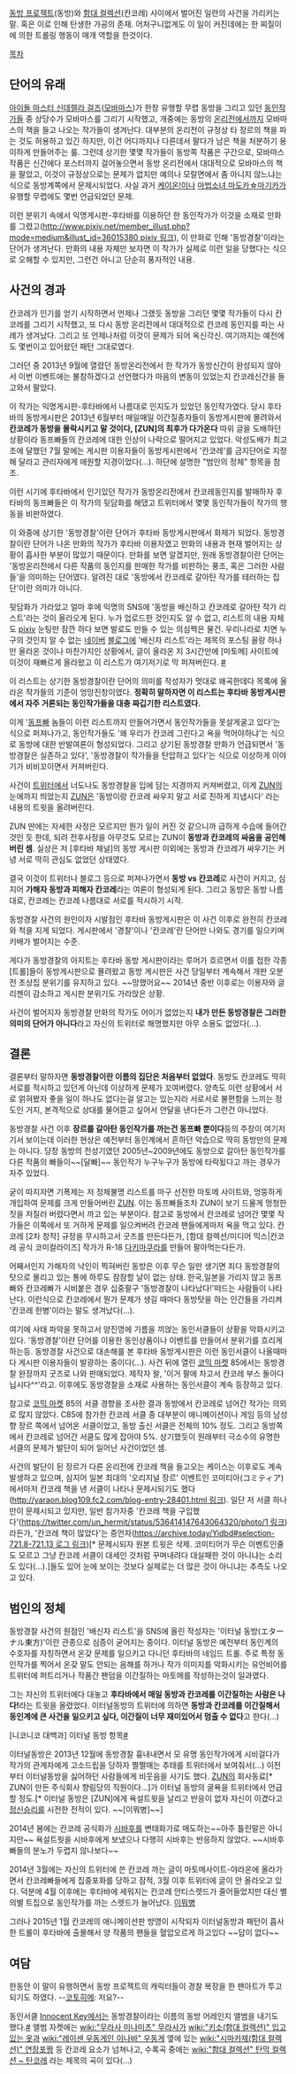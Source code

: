 [[동방 프로젝트]](동방)와 [[함대 컬렉션]](칸코레) 사이에서 벌어진 일련의 사건을 가리키는 말. 혹은 이로 인해 탄생한 가공의 존재. 어처구니없게도 이 일이 커진데에는 한 찌질이에 의한 트롤링 행동이 매개 역할을 한것이다.

[[목차]]

== 단어의 유래 ==
[[아이돌 마스터 신데렐라 걸즈]]([[모바마스]])가 한창 유행할 무렵 동방을 그리고 있던 [[동인작가]]들 중 상당수가 모바마스를 그리기 시작했고, 개중에는 동방의 [[온리전]]에서까지 모바마스의 책을 들고 나오는 작가들이 생겨난다. 대부분의 온리전이 규정상 타 장르의 책을 파는 것도 허용하고 있긴 하지만, 이건 어디까지나 다른데서 팔다가 남은 책을 처분하기 용이하게 만들어주는 룰. 그런데 상기한 몇몇 작가들이 동방쪽 작품은 구간으로, 모바마스 작품은 신간에다 포스터까지 걸어놓으면서 동방 온리전에서 대대적으로 모바마스의 책을 팔았고, 이것이 규정상으로는 문제가 없지만 예의나 모랄면에서 좀 아니지 않느냐는 식으로 동방계쪽에서 문제시되었다. 사실 과거 [[케이온!]]이나 [[마법소녀 마도카☆마기카]]가 유행할 무렵에도 몇번 언급되었던 문제.

이런 분위기 속에서 익명게시판-후타바를 이용하던 한 동인작가가 이것을 소재로 만화를 그렸고([[http://www.pixiv.net/member_illust.php?mode=medium&illust_id=36015380 pixiv 링크]]), 이 만화로 인해 '동방경찰'이라는 단어가 생겨난다. 만화의 내용 자체만 보자면 이 작가가 실제로 이런 일을 당했다는 식으로 오해할 수 있지만, 그런건 아니고 단순히 풍자적인 내용.

== 사건의 경과 ==
칸코레가 인기를 얻기 시작하면서 언제나 그랬듯 동방을 그리던 몇몇 작가들이 다시 칸코레를 그리기 시작했고, 또 다시 동방 온리전에서 대대적으로 칸코레 동인지를 파는 사례가 생겨났다. 그리고 또 언제나처럼 이것이 문제가 되어 옥신각신. 여기까지는 예전에도 몇번이고 있어왔던 패턴 그대로였다.

그러던 중 2013년 9월에 열렸던 동방온리전에서 한 작가가 동방신간이 완성되지 않아서 이번 이벤트에는 불참하겠다고 선언했다가 마음의 변동이 있었는지 칸코레신간을 들고와서 팔았다.

이 작가는 익명게시판-후타바에서 나름대로 인지도가 있었던 동인작가였다. 당시 후타바의 동방게시판은 2013년 6월부터 매일매일 이간질종자들이 동방게시판에 몰려와서 '''칸코레가 동방을 몰락시키고 말 것이다, [ZUN]의 최후가 다가온다''' 따위 글을 도배하던 상황이라 동프빠들의 칸코레에 대한 인상이 나락으로 떨어지고 있었다. 악성도배가 최고조에 달했던 7월 말에는 게시판 이용자들이 동방게시판에서 '칸코레'를 금지단어로 지정해 달라고 관리자에게 애원할 지경이었다(...).
하단에 설명한 "범인의 정체" 항목을 참조.

이런 시기에 후타바에서 인기있던 작가가 동방온리전에서 칸코레동인지를 발매하자 후타바의 동프빠들은 이 작가의 뒷담화를 해댔고 트위터에서 몇몇 동인작가들이 작가의 행동을 비판하였다.

이 와중에 상기한 '동방경찰'이란 단어가 후타바 동방게시판에서 화제가 되었다. 동방경찰이란 단어가 나온 만화의 작가가 후타바 이용자였고 만화의 내용과 현재 벌어지는 상황이 흡사한 부분이 많았기 때문이다. 만화를 보면 알겠지만, 원래 동방경찰이란 단어는 '동방온리전에서 다른 작품의 동인지를 판매한 작가를 비판하는 풍조, 혹은 그러한 사람들'을 의미하는 단어였다. 알려진 대로 '동방에서 칸코레로 갈아탄 작가를 테러하는 집단'이란 의미가 아니다.

뒷담화가 가라았고 얼마 후에 익명의 SNS에 '동방을 배신하고 칸코레로 갈아탄 작가 리스트'라는 것이 올라오게 된다. 누가 업로드한 것인지도 알 수 없고, 리스트의 내용 자체도 [[pixiv]] 눈팅만 잠깐 하다 보면 발로도 만들 수 있는 의심쩍은 물건.
우리나라로 치면 누구의 것인지 알 수 없는 [[네이버]] [[블로그]]에 '배신자 리스트'라는 제목의 포스팅 꼴랑 하나만 올라온 것이나 마찬가지인 상황에서, 글이 올라온 지 3시간만에 [마토메] 사이트에 이것이 재빠르게 올라왔고 이 리스트가 여기저기로 막 퍼져버린다. [https://twitter.com/coloural/status/382392657617494018/photo/1 #]

이 리스트는 상기한 동방경찰이란 단어의 의미를 작성자가 멋대로 왜곡한데다 목록에 올라온 작가들의 기준이 엉망진창이였다. '''정확히 말하자면 이 리스트는 후타바 동방게시판에서 자주 거론되는 동인작가들을 대충 짜깁기한 리스트였다.'''

이게 '[[동프빠]] 놈들이 이런 리스트까지 만들어가면서 동인작가들을 못살게굴고 있다'는 식으로 퍼져나가고, 동인작가들도 '왜 우리가 칸코레 그린다고 욕을 먹어야하냐'는 식으로 동방에 대한 반발여론이 형성되었다. 그리고 상기된 동방경찰 만화가 언급되면서 '동방경찰은 실존하고 있다', '동방경찰이 작가들을 탄압하고 있다'는 식으로 이상하게 이야기가 비비꼬이면서 커져버린다.

사건이 [[트위터]]에서 너도나도 동방경찰을 입에 담는 지경까지 커져버렸고, 이게 [[ZUN]]의 눈에까지 띄었는지 [[ZUN]]은 '동방이랑 칸코레 싸우지 말고 서로 친하게 지냅시다' 라는 내용의 트윗을 올려버린다.

ZUN 딴에는 자세한 사정은 모르지만 뭔가 일이 커진 것 같으니까 급하게 수습에 들어간 것인 듯 한데, 되려 전후사정을 아무것도 모르는 ZUN이 '''동방과 칸코레의 싸움을 공인해버린 셈'''. 실상은 저 [후타바 채널]의 동방 게시판 이외에는 동방과 칸코레가 싸우기는 커녕 서로 딱히 관심도 없었던 상태였다.

결국 이것이 트위터나 블로그 등으로 퍼져나가면서 '''동방 vs 칸코레'''로 사건이 커지고, 심지어 '''가해자 동방과 피해자 칸코레'''라는 여론이 형성되게 된다. 그리고 동방은 동방 나름대로, 칸코레는 칸코레 나름대로 서로를 적시하기 시작. 

동방경찰 사건의 원인이자 시발점인 후타바 동방게시판은 이 사건 이후로 완전히 칸코레와 척을 지게 되었다. 게시판에서 '경찰'이나 '칸코레'란 단어만 나와도 경기를 일으키며 키배가 벌어지는 수준.

게다가 동방경찰의 아지트는 후타바 동방 게시판이라는 루머가 흐르면서 이를 접한 각종 [트롤]들이 동방게시판으로 몰려왔고 동방 게시판은 사건 당일부터 계속해서 개판 오분전 초상집 분위기를 유지하고 있다. ~~망했어요~~ 2014년 중반 이후로는 이용자와 글리젠이 감소하고 게시판 분위기도 가라앉은 상황.

사건이 벌어지자 동방경찰 만화의 작가도 어이가 없었는지 '''내가 만든 동방경찰은 그러한 의미의 단어가 아니다'''라고 자신의 트위터로 해명했지만 아무 소용도 없었다(...).


== 결론 ==
결론부터 말하자면 '''동방경찰이란 이름의 집단은 처음부터 없었다'''. 
동방도 칸코레도 딱히 서로를 적시하고 있던게 아닌데 이상하게 문제가 꼬여버렸다. 양측도 이런 상황에서 서로 얽혀봤자 좋을 일이 하나도 없다는걸 알고는 있는지라 서로서로 불편함을 느끼는 정도인 거지, 본격적으로 상대를 물어뜯고 싶어서 안달을 낸다든가 그런건 아니었다.

동방경찰 사건 이후 '''장르를 갈아탄 동인작가를 까는건 동프빠 뿐이다'''등의 주장이 여기저기서 보이는데 이러한 현상은 예전부터 동인계에서 흔하던 악습으로 딱히 동방만의 문제는 아니다. 당장 동방의 전성기였던 2005년~2009년에도 동방으로 갈아탄 동인작가를 다른 작품의 빠들이~~[달빠]~~ 동인작가 누구누구가 동방에 타락됬다고 까는 경우가 자주 있었다.

굳이 따지자면 기폭제는 저 정체불명 리스트를 마구 선전한 마토메 사이트와, 엉뚱하게 개입하여 문제를 크게 만들어버린 [[ZUN]]. 이는 동프빠들조차 ZUN이 보기 드물게 멍청한 짓을 저질러 버렸다면서 까고 있는 부분이다.
참고로 동방에서 칸코레로 넘어간 몇몇 작가들은 이쪽에서 또 거하게 문제를 일으켜버려 칸코레 팬들에게마저 욕을 먹고 있다. 칸코레 [2차 창작] 규정을 무시하고서 굿즈를 만든다든가, [함대 컬렉션/미디어 믹스|칸코레 공식 코미컬라이즈] 작가가 R-18 [[다키마쿠라]]를 만들어 팔아먹는다든가.

어째서인지 가해자의 낙인이 찍혀버린 동방은 이후 무슨 일만 생기면 죄다 동방경찰의 탓으로 몰리고 있는 통에 하루도 잠잠할 날이 없는 상태. 한국,일본을 가리지 않고 동프빠와 칸코레빠가 시비붙은 경우 십중팔구 '동방경찰이 나타났다!'떠드는 사람들이 나타난다. 이런식으로 칸코레에서 뭔가 문제가 생길 때마다 동방탓을 하는 인간들을 가리켜 '칸코레 헌병'이라는 말도 생겨났다(…).

여기에 사태 파악을 못하고서 양진영에 기름을 끼얹는 동인서클들이 상황을 악화시키고 있다. '동방경찰'이란 단어를 이용한 동인상품이나 이벤트를 만들어서 분위기를 흐리게 하는등. 동방경찰 사건으로 대손해를 본 후타바 동방게시판은 이런 동인서클이 나올때마다 게시판 이용자들이 발광하는 중이다(...).
사건 뒤에 열린 [[코믹 마켓]] 85에서는 동방경찰 완장까지 굿즈로 나와 판매되었다. 제작자 왈, '이거 팔에 차고서 칸코레 부스 돌아다닙시다^^'라고. 이후에도 동방경찰을 소재로 사용하는 동인서클이 계속 등장하고 있다.

참고로 [[코믹 마켓]] 85의 서클 경향을 조사한 결과 동방에서 칸코레로 넘어간 작가는 의외로 많지 않았다. C85에 참가한 칸코레 서클 중 대부분이 애니메이션이나 게임 등의 남성향 장르 쪽에서 넘어온 서클이었고, 동방 출신 서클은 전체의 10% 정도. 그리고 동방쪽에서 칸코레로 넘어간 서클도 많게 잡아야 5%. 상기했듯이 원래부터 극소수의 유명한 서클의 문제가 발단이 되어 일어난 사건이었던 셈.

사건의 발단이 된 장르가 다른 온리전에 칸코레 책을 들고오는 케이스는 이후로도 계속 발생하고 있으며, 심지어 일본 최대의 '오리지널 장르' 이벤트인 코미티아(コミティア)에서마저 칸코레 책을 낸 서클이 나타나 문제시되기도 했다([[http://yaraon.blog109.fc2.com/blog-entry-28401.html 링크]]). 일단 저 서클 하나만이 문제시되고 있지만, 일반 참가자중 '칸코레 책을 구입했다'([[https://twitter.com/un_hermit/status/536414147643064320/photo/1 링크]])라든가, '칸코레 책이 많았다'는 증언자([[https://archive.today/Yidbd#selection-721.8-721.13 로그 링크]])[* 문제시되자 원본 트윗은 삭제. 코미티어가 무슨 이벤트인줄도 모르고 그냥 칸코레 서클이 대세인 것처럼 꾸며내려다 대실패한 것이 아니냐는 소리도 있다(…).]들도 있어 눈에 보이는 것보다 실제로는 더 많은 것이 아니냐는 추측도 나오고 있다.

== 범인의 정체 ==
동방경찰 사건의 원점인 '배신자 리스트'을 SNS에 올린 작성자는 '이터널 동방(エターナル東方)'이란 관종으로 심증이 굳어지는 중이다. 이터널 동방은 예전부터 동인계의 수호자를 자칭하면서 온갖 문제를 일으키고 다니던 후타바의 네임드 트롤.
주로 특정 동인작가를 찍어서 온갖 말도 안되는 음해를 하거나 작가 이미지를 악화시키는 유언비어를 트위터에 퍼트리거나 작품간 팬덤을 이간질하는 마토메를 작성하는것이 일과였다.

그는 자신의 트위터에다 대놓고 '''후타바에서 매일 동방과 칸코레를 이간질하는 사람은 나다!'''라는 트윗을 올렸었다. 이터널동방의 트위터에 의하면 '''동방과 칸코레를 이간질해서 동인계에 큰 사건을 일으키고 싶다, 이간질이 너무 재미있어서 멈출 수 없다'''고 한다(...)

[니코니코 대백과] 이터널 동방 항목[http://dic.nicovideo.jp/a/エターナル東方 #]

이터널동방은 2013년 12월에 동방경찰 흉내내면서 모 유명 동인작가에게 시비걸다가 작가의 관계자에게 고소드립을 당하자 쩔쩔매는 추태를 트위터에서 보여줘서(...) 이전부터 이터널동방을 싫어하던 사람들에게 비웃음을 사기도 했다. [[ZUN]]의 회사동료[* ZUN이 만든 주식회사 향림당의 직원이다...]가 이터널 동방의 굴욕을 트위터에서 언급할 정도.[* 이터널 동방은 [ZUN]에게 욕설트윗을 날리고 반응이 없자 자신이 이겼다고 [[정신승리]]를 시전한 전적이 있다. ~~[이뭐병]~~]

2014년 봄에는 칸코레 공식화가 [[시바후]]를 변태화가로 매도하는~~아주 틀린말은 아니지만~~ 욕설트웟을 시바후에게 보냈으나 다행히 시바후는 반응하지 않았다. ~~시바후빠들의 분노가 두렵지 않나보다~~

2014년 3월에는 자신의 트위터에 쓴 칸코레 까는 글이 마토메사이트-야라온에 올라가면서 칸코레빠들에게 집중포화를 당하고 잠적, 3월 이후 트위터에 글이 안 올라오고 있다. 덕분에 4월 이후에는 후타바에 세워지는 칸코레 안티스렛드가 줄어들었지만 대신 별의별 트집으로 동인작가를 까는 스렛드가 늘어났다. [[이뭐병]]

그러나 2015년 1월 칸코레의 애니메이션판 방영이 시작되자 이터널동방과 패턴이 흡사한 트롤이 후타바에 출몰해서 양 작품의 팬들을 혈압오르게 하고있다 ~~답이 없다~~

== 여담 ==
한동안 이 말이 유행하면서 동방 프로젝트의 캐릭터들이 경찰 복장을 한 팬아트가 투고되기도 하였다. --[[코토히메]]: 저요?--

동인서클 [[Innocent Key]]에서는 동방경찰이라는 이름의 동방 어레인지 앨범을 내기도 했다.[http://innocent-key.com/discog.php?page=30 #] 앨범 자켓에는 [[wiki:"무라사 미나미츠" 무라사]]가 [[wiki:"키소(함대 컬렉션)" 입고 있는 옷]]과 [[wiki:"레이센 우동게인 이나바" 우동게]] 옆에 있는 [[wiki:"시마카제(함대 컬렉션)" 연장포짱]] 등 칸코레 요소가 넘쳐나고, 수록곡 중에는 [[wiki:"함대 컬렉션" 탄막 컬렉션 ~ 탄코레]] 라는 제목의 곡이 있다(...)
